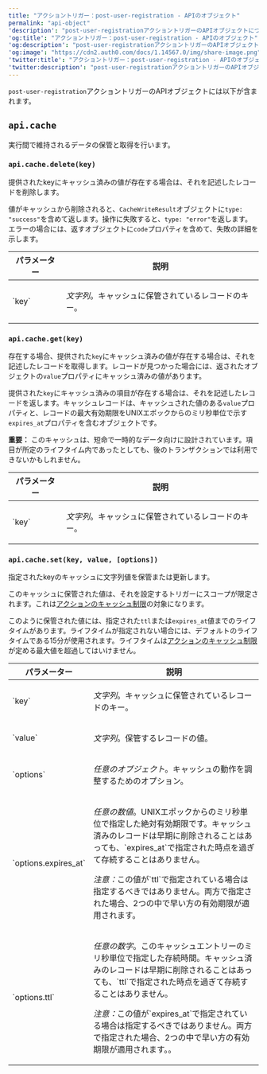 ```yaml
---
title: "アクショントリガー：post-user-registration - APIのオブジェクト"
permalink: "api-object"
'description': "post-user-registrationアクショントリガーのAPIオブジェクトについて説明します。"
'og:title': "アクショントリガー：post-user-registration - APIのオブジェクト"
'og:description': "post-user-registrationアクショントリガーのAPIオブジェクトについて説明します。"
'og:image': "https://cdn2.auth0.com/docs/1.14567.0/img/share-image.png"
'twitter:title': "アクショントリガー：post-user-registration - APIのオブジェクト"
'twitter:description': "post-user-registrationアクショントリガーのAPIオブジェクトについて説明します。"
---
```


`post-user-registration`アクショントリガーのAPIオブジェクトには以下が含まれます。

## `api.cache`

実行間で維持されるデータの保管と取得を行います。

### `api.cache.delete(key)`

提供されたkeyにキャッシュ済みの値が存在する場合は、それを記述したレコードを削除します。

値がキャッシュから削除されると、`CacheWriteResult`オブジェクトに`type: "success"`を含めて返します。操作に失敗すると、`type: "error"`を返します。エラーの場合には、返すオブジェクトに`code`プロパティを含めて、失敗の詳細を示します。

<table class="table">
<thead>
<tr>
<th>パラメーター</th>
<th>説明</th>
</tr>
</thead>
<tbody>
<tr>
<td>`key`</td>
<td>
<p><em>文字列</em>。キャッシュに保管されているレコードのキー。</p>
</td>
</tr>
</tbody>
</table>

### `api.cache.get(key)`

存在する場合、提供された`key`にキャッシュ済みの値が存在する場合は、それを記述したレコードを取得します。レコードが見つかった場合には、返されたオブジェクトの`value`プロパティにキャッシュ済みの値があります。

提供された`key`にキャッシュ済みの項目が存在する場合は、それを記述したレコードを返します。キャッシュレコードは、キャッシュされた値のある`value`プロパティと、レコードの最大有効期限をUNIXエポックからのミリ秒単位で示す`expires_at`プロパティを含むオブジェクトです。

**重要：**
このキャッシュは、短命で一時的なデータ向けに設計されています。項目が所定のライフタイム内であったとしても、後のトランザクションでは利用できないかもしれません。

<table class="table">
<thead>
<tr>
<th>パラメーター</th>
<th>説明</th>
</tr>
</thead>
<tbody>
<tr>
<td>`key`</td>
<td>
<p><em>文字列</em>。キャッシュに保管されているレコードのキー。</p>
</td>
</tr>
</tbody>
</table>

### `api.cache.set(key, value, [options])`

指定されたkeyのキャッシュに文字列値を保管または更新します。

このキャッシュに保管された値は、それを設定するトリガーにスコープが限定されます。これは[アクションのキャッシュ制限](/ja-jp/customize/actions/limitations)の対象になります。

このように保管された値には、指定された`ttl`または`expires_at`値までのライフタイムがあります。ライフタイムが指定されない場合には、デフォルトのライフタイムである15分が使用されます。ライフタイムは[アクションのキャッシュ制限](/ja-jp/customize/actions/limitations)が定める最大値を超過してはいけません。

<table class="table">
<thead>
<tr>
<th>パラメーター</th>
<th>説明</th>
</tr>
</thead>
<tbody>
<tr>
<td>`key`</td>
<td>
<p><em>文字列</em>。キャッシュに保管されているレコードのキー。</p>
</td>
</tr>
<tr>
<td>`value`</td>
<td>
<p><em>文字列</em>。保管するレコードの値。</p>
</td>
</tr>
<tr>
<td>`options`</td>
<td>
<p><em>任意のオブジェクト</em>。キャッシュの動作を調整するためのオプション。</p>
</td>
</tr>
<tr>
<td>`options.expires_at`</td>
<td>
<p><em>任意の数値</em>。UNIXエポックからのミリ秒単位で指定した絶対有効期限です。キャッシュ済みのレコードは早期に削除されることはあっても、`expires_at`で指定された時点を過ぎて存続することはありません。</p>
<p>
<em>注意：</em>この値が`ttl`で指定されている場合は指定するべきではありません。両方で指定された場合、2つの中で早い方の有効期限が適用されます。
          </p>
</td>
</tr>
<tr>
<td>`options.ttl`</td>
<td>
<p><em>任意の数字</em>。このキャッシュエントリーのミリ秒単位で指定した存続時間。キャッシュ済みのレコードは早期に削除されることはあっても、`ttl`で指定された時点を過ぎて存続することはありません。</p>
<p>
<em>注意：</em>この値が`expires_at`で指定されている場合は指定するべきではありません。両方で指定された場合、2つの中で早い方の有効期限が適用されます。。
          </p>
</td>
</tr>
</tbody>
</table>